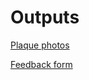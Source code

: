 # Outputs {-}

[Plaque photos](https://drive.google.com/drive/folders/1UHZMC7saeaKR3dE2rcGMAHy8LBETvgxf?usp=sharing)

[Feedback form](https://forms.gle/rgi7uzqmnW13DYj48)



